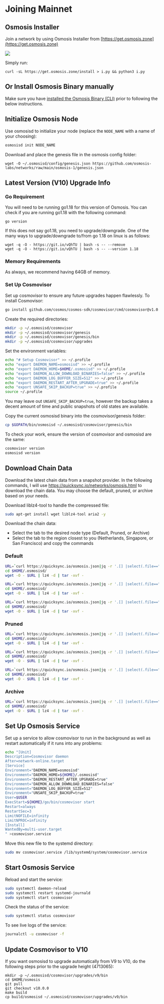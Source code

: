 

# Joining Mainnet

## Osmosis Installer

Join a network by using Osmosis Installer from [https://get.osmosis.zone](https://get.osmosis.zone) 


![](../assets/installer_11.png)

Simply run:

```
curl -sL https://get.osmosis.zone/install > i.py && python3 i.py
```



## Or Install Osmosis Binary manually

Make sure you have [installed the Osmosis Binary (CLI)](https://docs.osmosis.zone/developing/tools/osmosisd.html#minimum-requirements) prior to following the below instructions.


## Initialize Osmosis Node

Use osmosisd to initialize your node (replace the ```NODE_NAME``` with a name of your choosing):

```bash
osmosisd init NODE_NAME
```

Download and place the genesis file in the osmosis config folder:

```
wget -O ~/.osmosisd/config/genesis.json https://github.com/osmosis-labs/networks/raw/main/osmosis-1/genesis.json
```

## Latest Version (V10) Upgrade Info

### Go Requirement

You will need to be running go1.18 for this version of Osmosis. You can check if you are running go1.18 with the following command:

```{.sh}
go version
```

If this does not say go1.18, you need to upgrade/downgrade. One of the many ways to upgrade/downgrade to/from go 1.18 on linux is as follows:

```{.sh}
wget -q -O - https://git.io/vQhTU | bash -s -- --remove
wget -q -O - https://git.io/vQhTU | bash -s -- --version 1.18
```
### Memory Requirements

As always, we recommend having 64GB of memory. 

### Set Up Cosmovisor

Set up cosmovisor to ensure any future upgrades happen flawlessly. To install Cosmovisor:

```bash
go install github.com/cosmos/cosmos-sdk/cosmovisor/cmd/cosmovisor@v1.0.0
```

Create the required directories:

```bash
mkdir -p ~/.osmosisd/cosmovisor
mkdir -p ~/.osmosisd/cosmovisor/genesis
mkdir -p ~/.osmosisd/cosmovisor/genesis/bin
mkdir -p ~/.osmosisd/cosmovisor/upgrades
```

Set the environment variables:

```bash
echo "# Setup Cosmovisor" >> ~/.profile
echo "export DAEMON_NAME=osmosisd" >> ~/.profile
echo "export DAEMON_HOME=$HOME/.osmosisd" >> ~/.profile
echo "export DAEMON_ALLOW_DOWNLOAD_BINARIES=false" >> ~/.profile
echo "export DAEMON_LOG_BUFFER_SIZE=512" >> ~/.profile
echo "export DAEMON_RESTART_AFTER_UPGRADE=true" >> ~/.profile
echo "export UNSAFE_SKIP_BACKUP=true" >> ~/.profile
source ~/.profile
```
You may leave out `UNSAFE_SKIP_BACKUP=true`, however the backup takes a decent amount of time and public snapshots of old states are available.

Copy the current osmosisd binary into the cosmovisor/genesis folder:

```bash
cp $GOPATH/bin/osmosisd ~/.osmosisd/cosmovisor/genesis/bin
```

To check your work, ensure the version of cosmovisor and osmosisd are the same:

```bash
cosmovisor version
osmosisd version
```

## Download Chain Data

Download the latest chain data from a snapshot provider. In the following commands, I will use <a href="https://quicksync.io/networks/osmosis.html" target="_blank">https://quicksync.io/networks/osmosis.html</a> to download the chain data. You may choose the default, pruned, or archive based on your needs.

Download liblz4-tool to handle the compressed file:

```bash
sudo apt-get install wget liblz4-tool aria2 -y
```

Download the chain data:

- Select the tab to the desired node type (Default, Pruned, or Archive)
- Select the tab to the region closest to you (Netherlands, Singapore, or San Francisco) and copy the commands


<!-- #region -->

### Default
<Tabs>
  <TabItem value="netherlands" label="Netherlands" default>

``` bash
URL=`curl https://quicksync.io/osmosis.json|jq -r '.[] |select(.file=="osmosis-1-default")|select (.mirror=="Netherlands")|.url'`
cd $HOME/.osmosisd/
wget -O - $URL | lz4 -d | tar -xvf -
```

  </TabItem>
  <TabItem value="singapore" label="Singapore">

``` bash
URL=`curl https://quicksync.io/osmosis.json|jq -r '.[] |select(.file=="osmosis-1-default")|select (.mirror=="Singapore")|.url'`
cd $HOME/.osmosisd/
wget -O - $URL | lz4 -d | tar -xvf -
```

  </TabItem>
  <TabItem value="sanfrancisco" label="San Francisco">

``` bash
URL=`curl https://quicksync.io/osmosis.json|jq -r '.[] |select(.file=="osmosis-1-default")|select (.mirror=="SanFrancisco")|.url'`
cd $HOME/.osmosisd/
wget -O - $URL | lz4 -d | tar -xvf -
```

  </TabItem>
</Tabs>

### Pruned
<Tabs>
  <TabItem value="netherlands" label="Netherlands" default>

``` bash
URL=`curl https://quicksync.io/osmosis.json|jq -r '.[] |select(.file=="osmosis-1-pruned")|select (.mirror=="Netherlands")|.url'`
cd $HOME/.osmosisd/
wget -O - $URL | lz4 -d | tar -xvf -
```

  </TabItem>
  <TabItem value="singapore" label="Singapore">

``` bash
URL=`curl https://quicksync.io/osmosis.json|jq -r '.[] |select(.file=="osmosis-1-pruned")|select (.mirror=="Singapore")|.url'`
cd $HOME/.osmosisd/
wget -O - $URL | lz4 -d | tar -xvf -
```

  </TabItem>
  <TabItem value="sanfrancisco" label="San Francisco">

``` bash
URL=`curl https://quicksync.io/osmosis.json|jq -r '.[] |select(.file=="osmosis-1-pruned")|select (.mirror=="SanFrancisco")|.url'`
cd $HOME/.osmosisd/
wget -O - $URL | lz4 -d | tar -xvf -
```

  </TabItem>
</Tabs>



### Archive
<Tabs>
  <TabItem value="netherlands" label="Netherlands" default>

``` bash
URL=`curl https://quicksync.io/osmosis.json|jq -r '.[] |select(.file=="osmosis-1-archive")|select (.mirror=="Netherlands")|.url'`
cd $HOME/.osmosisd/
wget -O - $URL | lz4 -d | tar -xvf -
```

  </TabItem>

</Tabs>


<!-- #endregion -->

## Set Up Osmosis Service

Set up a service to allow cosmovisor to run in the background as well as restart automatically if it runs into any problems:

```bash
echo "[Unit]
Description=Cosmovisor daemon
After=network-online.target
[Service]
Environment="DAEMON_NAME=osmosisd"
Environment="DAEMON_HOME=${HOME}/.osmosisd"
Environment="DAEMON_RESTART_AFTER_UPGRADE=true"
Environment="DAEMON_ALLOW_DOWNLOAD_BINARIES=false"
Environment="DAEMON_LOG_BUFFER_SIZE=512"
Environment="UNSAFE_SKIP_BACKUP=true"
User=$USER
ExecStart=${HOME}/go/bin/cosmovisor start
Restart=always
RestartSec=3
LimitNOFILE=infinity
LimitNPROC=infinity
[Install]
WantedBy=multi-user.target
" >cosmovisor.service
```

Move this new file to the systemd directory:

```bash
sudo mv cosmovisor.service /lib/systemd/system/cosmovisor.service
```

## Start Osmosis Service

Reload and start the service:

```bash
sudo systemctl daemon-reload
sudo systemctl restart systemd-journald
sudo systemctl start cosmovisor
```

Check the status of the service:

```bash
sudo systemctl status cosmovisor
```

To see live logs of the service:

```bash
journalctl -u cosmovisor -f
```

## Update Cosmovisor to V10

If you want osmosisd to upgrade automatically from V9 to V10, do the following steps prior to the upgrade height (4713065):

```{.sh}
mkdir -p ~/.osmosisd/cosmovisor/upgrades/v9/bin
cd $HOME/osmosis
git pull
git checkout v10.0.0
make build
cp build/osmosisd ~/.osmosisd/cosmovisor/upgrades/v9/bin
```